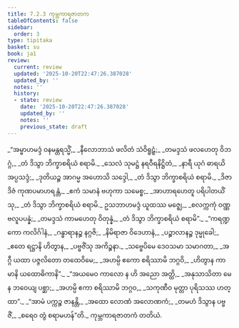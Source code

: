 ```yaml
---
title: 7.2.3 ကုမ္ဘကာရဇာတက
tableOfContents: false
sidebar:
  order: 3
type: tipitaka
basket: su
book: ja1
review:
  current: review
  updated: '2025-10-20T22:47:26.387028'
  updated_by: ''
  notes: ''
  history:
  - state: review
    date: '2025-10-20T22:47:26.387028'
    updated_by: ''
    notes: ''
    previous_state: draft
---
```



<DynamicBreadcrumb />


<ReviewStatus review={frontmatter.review} showDetails={true} />

<HypothesisAnnotation frontmatter={frontmatter} />

<Division number="90" book="ja1" e="ch" v="22" p="166">

<Paragraph number="1588" type="verses" book="ja1">
_“အမ္ဗာဟမဒ္ဒံ ဝနမန္တရသ္မိံ,_  
_နီလောဘာသံ ဖလိတံ သံဝိရူဠှံ;_  
_တမဒ္ဒသံ ဖလဟေတု ဝိဘဂ္ဂံ,_  
_တံ ဒိသွာ ဘိက္ခာစရိယံ စရာမိ._  

</Paragraph>

</Division>
<Division number="91" book="ja1" e="ch" v="22" p="166">

<Paragraph number="1589" type="verses" book="ja1">
_သေလံ သုမဋ္ဌံ နရဝီရနိဋ္ဌိတံ,_  
_နာရီ ယုဂံ ဓာရယိ အပ္ပသဒ္ဒံ;_  
_ဒုတိယဉ္စ အာဂမ္မ အဟောသိ သဒ္ဒေါ,_  
_တံ ဒိသွာ ဘိက္ခာစရိယံ စရာမိ._  

</Paragraph>

</Division>
<Division number="92" book="ja1" e="ch" v="22" p="166">

<Paragraph number="1590" type="verses" book="ja1">
_ဒိဇာ ဒိဇံ ကုဏပမာဟရန္တံ,_  
_ဧကံ သမာနံ ဗဟုကာ သမေစ္စ;_  
_အာဟာရဟေတူ ပရိပါတယိံသု,_  
_တံ ဒိသွာ ဘိက္ခာစရိယံ စရာမိ._  

</Paragraph>

</Division>
<Division number="93" book="ja1" e="ch" v="22" p="166">

<Paragraph number="1591" type="verses" book="ja1">
ဥသဘာဟမဒ္ဒံ ယူထဿ မဇ္ဈေ,_  
_စလက္ကကုံ ဝဏ္ဏဗလူပပန္နံ;_  
_တမဒ္ဒသံ ကာမဟေတု ဝိတုန္နံ,_  
_တံ ဒိသွာ ဘိက္ခာစရိယံ စရာမိ”._  

</Paragraph>

</Division>
<Division number="94" book="ja1" e="ch" v="22" p="167">

<Paragraph number="1592" type="verses" book="ja1">
_“ကရဏ္ဍကော ကလိင်္ဂါနံ,_  
_ဂန္ဓာရာနဉ္စ နဂ္ဂဇိ;_  
_နိမိရာဇာ ဝိဒေဟာနံ,_  
_ပဉ္စာလာနဉ္စ ဒုမ္မုခေါ;_  
_ဧတေ ရဋ္ဌာနိ ဟိတွာန,_  
_ပဗ္ဗဇိံသု အကိဉ္စနာ._  

</Paragraph>

</Division>
<Division number="95" book="ja1" e="ch" v="22" p="167">

<Paragraph number="1593" type="verses" book="ja1">
_သဗ္ဗေပိမေ ဒေဝသမာ သမာဂတာ,_  
_အဂ္ဂီ ယထာ ပဇ္ဇလိတော တထေဝိမေ;_  
_အဟမ္ပိ ဧကော စရိဿာမိ ဘဂ္ဂဝိ,_  
_ဟိတွာန ကာမာနိ ယထောဓိကာနိ”._  

</Paragraph>

</Division>
<Division number="96" book="ja1" e="ch" v="22" p="167">

<Paragraph number="1594" type="verses" book="ja1">
_“အယမေဝ ကာလော န ဟိ အညော အတ္ထိ,_  
_အနုသာသိတာ မေ န ဘဝေယျ ပစ္ဆာ;_  
_အဟမ္ပိ ဧကာ စရိဿာမိ ဘဂ္ဂဝ,_  
_သကုဏီဝ မုတ္တာ ပုရိသဿ ဟတ္ထာ”._  

</Paragraph>

</Division>
<Division number="97" book="ja1" e="ch" v="22" p="167">

<Paragraph number="1595" type="verses" book="ja1">
_“အာမံ ပက္ကဉ္စ ဇာနန္တိ,_  
_အထော လောဏံ အလောဏကံ;_  
_တမဟံ ဒိသွာန ပဗ္ဗဇိံ,_  
_စရေဝ တွံ စရာမဟန်”တိ._  


</Paragraph>
</Division>

<Paragraph number="1596" type="center" book="ja1">
ကုမ္ဘကာရဇာတကံ တတိယံ.
</Paragraph>